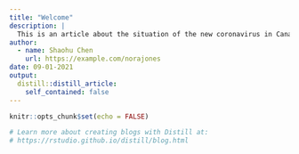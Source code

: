 ```yaml
---
title: "Welcome"
description: |
  This is an article about the situation of the new coronavirus in Canada
author:
  - name: Shaohu Chen 
    url: https://example.com/norajones
date: 09-01-2021
output:
  distill::distill_article:
    self_contained: false
---
```


```r
knitr::opts_chunk$set(echo = FALSE)

# Learn more about creating blogs with Distill at:
# https://rstudio.github.io/distill/blog.html

```
